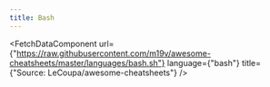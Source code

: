 ```yaml
---
title: Bash
---
```



<FetchDataComponent 
    url={"https://raw.githubusercontent.com/m19v/awesome-cheatsheets/master/languages/bash.sh"}
    language={"bash"}
    title={"Source: LeCoupa/awesome-cheatsheets"}
    />
